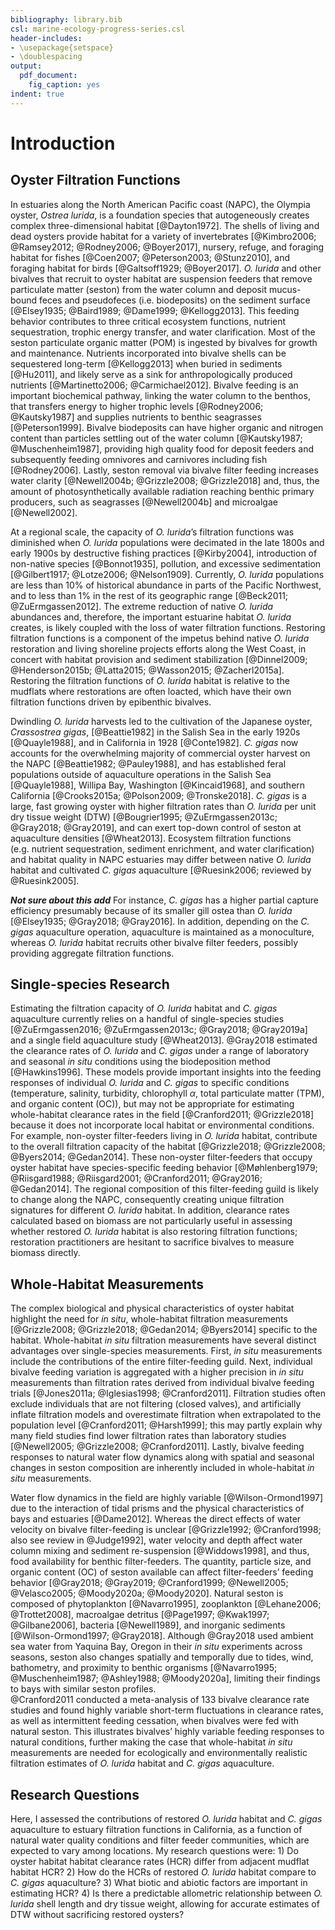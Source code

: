 ```yaml
---
bibliography: library.bib
csl: marine-ecology-progress-series.csl
header-includes: 
- \usepackage{setspace}
- \doublespacing
output:
  pdf_document:
    fig_caption: yes
indent: true
---
```


# Introduction

## Oyster Filtration Functions

In estuaries along the North American Pacific coast (NAPC), the Olympia oyster, *Ostrea lurida*, is a foundation species that autogeneously creates complex three-dimensional habitat [@Dayton1972].
The shells of living and dead oysters provide habitat for a variety of invertebrates [@Kimbro2006; @Ramsey2012; @Rodney2006; @Boyer2017], nursery, refuge, and foraging habitat for fishes [@Coen2007; @Peterson2003; @Stunz2010], and foraging habitat for birds [@Galtsoff1929; @Boyer2017].
*O. lurida* and other bivalves that recruit to oyster habitat are suspension feeders that remove particulate matter (seston) from the water column and deposit mucus-bound feces and pseudofeces (i.e. biodeposits) on the sediment surface [@Elsey1935; @Baird1989; @Dame1999; @Kellogg2013].
This feeding behavior contributes to three critical ecosystem functions, nutrient sequestration, trophic energy transfer, and water clarification.
Most of the seston particulate organic matter (POM) is ingested by bivalves for growth and maintenance.
Nutrients incorporated into bivalve shells can be sequestered long-term [@Kellogg2013] when buried in sediments [@Hu2011], and likely serve as a sink for anthropologically produced nutrients [@Martinetto2006; @Carmichael2012].
Bivalve feeding is an important biochemical pathway, linking the water column to the benthos, that transfers energy to higher trophic levels [@Rodney2006; @Kautsky1987] and supplies nutrients to benthic seagrasses [@Peterson1999].
Bivalve biodeposits can have higher organic and nitrogen content than particles settling out of the water column [@Kautsky1987; @Muschenheim1987], providing high quality food for deposit feeders and subsequently feeding omnivores and carnivores including fish [@Rodney2006].
Lastly, seston removal via bivalve filter feeding increases water clarity [@Newell2004b; @Grizzle2008; @Grizzle2018] and, thus, the amount of photosynthetically available radiation reaching benthic primary producers, such as seagrasses [@Newell2004b] and microalgae [@Newell2002].

At a regional scale, the capacity of *O. lurida*'s filtration functions was diminished when *O. lurida* populations were decimated in the late 1800s and early 1900s by destructive fishing practices [@Kirby2004], introduction of non-native species [@Bonnot1935], pollution, and excessive sedimentation [@Gilbert1917; @Lotze2006; @Nelson1909].
Currently, *O. lurida* populations are less than 10% of historical abundance in parts of the Pacific Northwest, and to less than 1% in the rest of its geographic range [@Beck2011; @ZuErmgassen2012].
The extreme reduction of native *O. lurida* abundances and, therefore, the important estuarine habitat *O. lurida* creates, is likely coupled with the loss of water filtration functions. 
Restoring filtration functions is a component of the impetus behind native *O. lurida* restoration and living shoreline projects efforts along the West Coast, in concert with habitat provision and sediment stabilization [@Dinnel2009; @Henderson2015b; @Latta2015; @Wasson2015; @Zacherl2015a].
Restoring the filtration functions of *O. lurida* habitat is relative to the mudflats where restorations are often loacted, which have their own filtration functions driven by epibenthic bivalves.

Dwindling *O. lurida* harvests led to the cultivation of the Japanese oyster, *Crassostrea gigas*, [@Beattie1982] in the Salish Sea in the early 1920s [@Quayle1988], and in California in 1928 [@Conte1982].
*C. gigas* now accounts for the overwhelming majority of commercial oyster harvest on the NAPC [@Beattie1982; @Pauley1988], and has established feral populations outside of aquaculture operations in the Salish Sea [@Quayle1988], Willipa Bay, Washington [@Kincaid1968], and southern California [@Crooks2015a; @Polson2009; @Tronske2018].
*C. gigas* is a large, fast growing oyster with higher filtration rates than *O. lurida* per unit dry tissue weight (DTW) [@Bougrier1995; @ZuErmgassen2013c; @Gray2018; @Gray2019], and can exert top-down control of seston at aquaculture densities [@Wheat2013].
Ecosystem filtration functions (e.g. nutrient sequestration, sediment enrichment, and water clarification) and habitat quality in NAPC estuaries may differ between native *O. lurida* habitat and cultivated *C. gigas* aquaculture [@Ruesink2006; reviewed by @Ruesink2005].

***Not sure about this add***
For instance, *C. gigas* has a higher partial capture efficiency presumably because of its smaller gill ostea than *O. lurida* [@Elsey1935; @Gray2018; @Gray2016].
In addition, depending on the *C. gigas* aquaculture operation, aquaculture is maintained as a monoculture, whereas *O. lurida* habitat recruits other bivalve filter feeders, possibly providing aggregate filtration functions.

## Single-species Research

Estimating the filtration capacity of *O. lurida* habitat and *C. gigas* aquaculture currently relies on a handful of single-species studies [@ZuErmgassen2016; @ZuErmgassen2013c; @Gray2018; @Gray2019a] and a single field aquaculture study [@Wheat2013].
@Gray2018 estimated the clearance rates of *O. lurida* and *C. gigas* under a range of laboratory and seasonal *in situ* conditions using the biodeposition method [@Hawkins1996].
These models provide important insights into the feeding responses of individual *O. lurida* and *C. gigas* to specific conditions (temperature, salinity, turbidity, chlorophyll $\alpha$, total particulate matter (TPM), and organic content (OC)), but may not be appropriate for estimating whole-habitat clearance rates in the field [@Cranford2011; @Grizzle2018] because it does not incorporate local habitat or environmental conditions.
For example, non-oyster filter-feeders living in *O. lurida* habitat, contribute to the overall filtration capacity of the habitat [@Grizzle2018; @Grizzle2008; @Byers2014; @Gedan2014].
These non-oyster filter-feeders that occupy oyster habitat have species-specific feeding behavior [@Møhlenberg1979; @Riisgard1988; @Riisgard2001; @Cranford2011; @Gray2016; @Gedan2014]. 
The regional composition of this filter-feeding guild is likely to change along the NAPC, consequently creating unique filtration signatures for different *O. lurida* habitat.
In addition, clearance rates calculated based on biomass are not particularly useful in assessing whether restored *O. lurida* habitat is also restoring filtration functions; restoration practitioners are hesitant to sacrifice bivalves to measure biomass directly.

## Whole-Habitat Measurements

The complex biological and physical characteristics of oyster habitat highlight the need for *in situ*, whole-habitat filtration measurements [@Grizzle2008; @Grizzle2018; @Gedan2014; @Byers2014] specific to the habitat.
Whole-habitat *in situ* filtration measurements have several distinct advantages over single-species measurements.
First, *in situ* measurements include the contributions of the entire filter-feeding guild.
Next, individual bivalve feeding variation is aggregated with a higher precision in *in situ* measurements than filtration rates derived from individual bivalve feeding trials [@Jones2011a; @Iglesias1998; @Cranford2011].
Filtration studies often exclude individuals that are not filtering (closed valves), and artificially inflate filtration models and overestimate filtration when extrapolated to the population level [@Cranford2011; @Harsh1999]; this may partly explain why many field studies find lower filtration rates than laboratory studies [@Newell2005; @Grizzle2008; @Cranford2011]. 
Lastly, bivalve feeding responses to natural water flow dynamics along with spatial and seasonal changes in seston composition are inherently included in whole-habitat *in situ* measurements. 

Water flow dynamics in the field are highly variable [@Wilson-Ormond1997] due to the interaction of tidal prisms and the physical characteristics of bays and estuaries [@Dame2012].
Whereas the direct effects of water velocity on bivalve filter-feeding is unclear [@Grizzle1992; @Cranford1998; also see review in @Judge1992], water velocity and depth affect water column mixing and sediment re-suspension [@Widdows1998], and thus, food availability for benthic filter-feeders.
The quantity, particle size, and organic content (OC) of seston available can affect filter-feeders' feeding behavior [@Gray2018; @Gray2019; @Cranford1999; @Newell2005; @Velasco2005; @Moody2020a; @Moody2020].
Natural seston is composed of phytoplankton [@Navarro1995], zooplankton [@Lehane2006; @Trottet2008], macroalgae detritus [@Page1997; @Kwak1997; @Gilbane2006], bacteria [@Newell1989], and inorganic sediments [@Wilson-Ormond1997; @Gray2018].
Although @Gray2018 used ambient sea water from Yaquina Bay, Oregon in their *in situ* experiments across seasons, seston also changes spatially and temporally due to tides, wind, bathometry, and proximity to benthic organisms [@Navarro1995; @Muschenheim1987; @Ashley1988; @Moody2020a], limiting their findings to bays with similar seston profiles.  
@Cranford2011 conducted a meta-analysis of 133 bivalve clearance rate studies and found highly variable short-term fluctuations in clearance rates, as well as intermittent feeding cessation, when bivalves were fed with natural seston.
This illustrates bivalves' highly variable feeding responses to natural conditions, further making the case that whole-habitat *in situ* measurements are needed for ecologically and environmentally realistic filtration estimates of *O. lurida* habitat and *C. gigas* aquaculture. 

## Research Questions

Here, I assessed the contributions of restored *O. lurida* habitat and *C. gigas* aquaculture to estuary filtration functions in California, as a function of natural water quality conditions and filter feeder communities, which are expected to vary among locations.
My research questions were:
1) Do oyster habitat habitat clearance rates (HCR) differ from adjacent mudflat habitat HCR?
2) How do the HCRs of restored *O. lurida* habitat compare to *C. gigas* aquaculture?
3) What biotic and abiotic factors are important in estimating HCR?
4) Is there a predictable allometric relationship between *O. lurida* shell length and dry tissue weight, allowing for accurate estimates of DTW without sacrificing restored oysters?

\newpage
